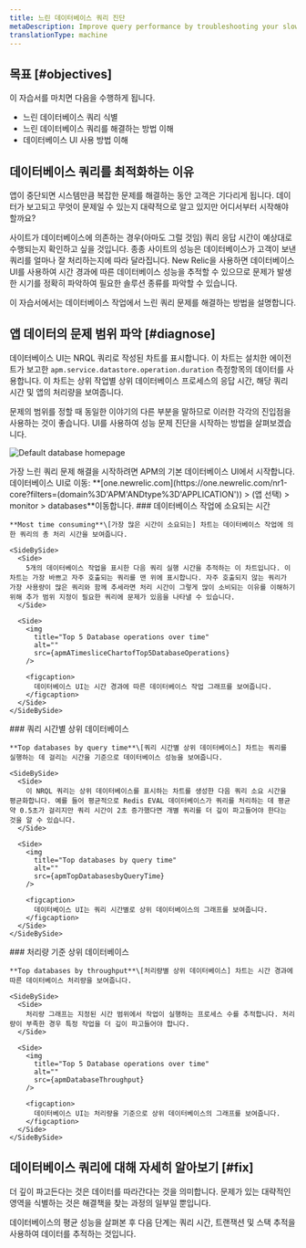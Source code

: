 ```yaml
---
title: 느린 데이터베이스 쿼리 진단
metaDescription: Improve query performance by troubleshooting your slow database with the New Relic database UI.
translationType: machine
---
```







## 목표 [#objectives]

이 자습서를 마치면 다음을 수행하게 됩니다.

* 느린 데이터베이스 쿼리 식별
* 느린 데이터베이스 쿼리를 해결하는 방법 이해
* 데이터베이스 UI 사용 방법 이해

## 데이터베이스 쿼리를 최적화하는 이유

앱이 중단되면 시스템만큼 복잡한 문제를 해결하는 동안 고객은 기다리게 됩니다. 데이터가 보고되고 무엇이 문제일 수 있는지 대략적으로 알고 있지만 어디서부터 시작해야 할까요?

사이트가 데이터베이스에 의존하는 경우(아마도 그럴 것임) 쿼리 응답 시간이 예상대로 수행되는지 확인하고 싶을 것입니다. 종종 사이트의 성능은 데이터베이스가 고객이 보낸 쿼리를 얼마나 잘 처리하는지에 따라 달라집니다. New Relic을 사용하면 데이터베이스 UI를 사용하여 시간 경과에 따른 데이터베이스 성능을 추적할 수 있으므로 문제가 발생한 시기를 정확히 파악하여 필요한 솔루션 종류를 파악할 수 있습니다.

이 자습서에서는 데이터베이스 작업에서 느린 쿼리 문제를 해결하는 방법을 설명합니다.

## 앱 데이터의 문제 범위 파악 [#diagnose]

데이터베이스 UI는 NRQL 쿼리로 작성된 차트를 표시합니다. 이 차트는 설치한 에이전트가 보고한 `apm.service.datastore.operation.duration` 측정항목의 데이터를 사용합니다. 이 차트는 상위 작업별 상위 데이터베이스 프로세스의 응답 시간, 해당 쿼리 시간 및 앱의 처리량을 보여줍니다.

문제의 범위를 정할 때 동일한 이야기의 다른 부분을 말하므로 이러한 각각의 진입점을 사용하는 것이 좋습니다. UI를 사용하여 성능 문제 진단을 시작하는 방법을 살펴보겠습니다.

<img
  title="Default database homepage"
  alt="Default database homepage"
  src={apmDefaultDatabaseUI}
/>

<figcaption>
  가장 느린 쿼리 문제 해결을 시작하려면 APM의 기본 데이터베이스 UI에서 시작합니다.
</figcaption>

<Steps>
  <Step>
    데이터베이스 UI로 이동: **[one.newrelic.com](https://one.newrelic.com/nr1-core?filters=(domain%3D'APM'ANDtype%3D'APPLICATION')) > (앱 선택) > monitor > databases**이동합니다.
  </Step>

  <Step>
    ### 데이터베이스 작업에 소요되는 시간

    **Most time consuming**\[가장 많은 시간이 소요되는] 차트는 데이터베이스 작업에 의한 쿼리의 총 처리 시간을 보여줍니다.

    <SideBySide>
      <Side>
        5개의 데이터베이스 작업을 표시한 다음 쿼리 실행 시간을 추적하는 이 차트입니다. 이 차트는 가장 바쁘고 자주 호출되는 쿼리를 맨 위에 표시합니다. 자주 호출되지 않는 쿼리가 가장 사용량이 많은 쿼리와 함께 추세라면 처리 시간이 그렇게 많이 소비되는 이유를 이해하기 위해 추가 범위 지정이 필요한 쿼리에 문제가 있음을 나타낼 수 있습니다.
      </Side>

      <Side>
        <img
          title="Top 5 Database operations over time"
          alt=""
          src={apmATimesliceChartofTop5DatabaseOperations}
        />

        <figcaption>
          데이터베이스 UI는 시간 경과에 따른 데이터베이스 작업 그래프를 보여줍니다.
        </figcaption>
      </Side>
    </SideBySide>
  </Step>

  <Step>
    ### 쿼리 시간별 상위 데이터베이스

    **Top databases by query time**\[쿼리 시간별 상위 데이터베이스] 차트는 쿼리를 실행하는 데 걸리는 시간을 기준으로 데이터베이스 성능을 보여줍니다.

    <SideBySide>
      <Side>
        이 NRQL 쿼리는 상위 데이터베이스를 표시하는 차트를 생성한 다음 쿼리 소요 시간을 평균화합니다. 예를 들어 평균적으로 Redis EVAL 데이터베이스가 쿼리를 처리하는 데 평균 약 0.5초가 걸리지만 쿼리 시간이 2초 증가했다면 개별 쿼리를 더 깊이 파고들어야 한다는 것을 알 수 있습니다.
      </Side>

      <Side>
        <img
          title="Top databases by query time"
          alt=""
          src={apmTopDatabasesbyQueryTime}
        />

        <figcaption>
          데이터베이스 UI는 쿼리 시간별로 상위 데이터베이스의 그래프를 보여줍니다.
        </figcaption>
      </Side>
    </SideBySide>
  </Step>

  <Step>
    ### 처리량 기준 상위 데이터베이스

    **Top databases by throughput**\[처리량별 상위 데이터베이스] 차트는 시간 경과에 따른 데이터베이스 처리량을 보여줍니다.

    <SideBySide>
      <Side>
        처리량 그래프는 지정된 시간 범위에서 작업이 실행하는 프로세스 수를 추적합니다. 처리량이 부족한 경우 특정 작업을 더 깊이 파고들어야 합니다.
      </Side>

      <Side>
        <img
          title="Top 5 Database operations over time"
          alt=""
          src={apmDatabaseThroughput}
        />

        <figcaption>
          데이터베이스 UI는 처리량을 기준으로 상위 데이터베이스의 그래프를 보여줍니다.
        </figcaption>
      </Side>
    </SideBySide>
  </Step>
</Steps>

## 데이터베이스 쿼리에 대해 자세히 알아보기 [#fix]

더 깊이 파고든다는 것은 데이터를 따라간다는 것을 의미합니다. 문제가 있는 대략적인 영역을 식별하는 것은 해결책을 찾는 과정의 일부일 뿐입니다.

데이터베이스의 평균 성능을 살펴본 후 다음 단계는 쿼리 시간, 트랜잭션 및 스택 추적을 사용하여 데이터를 추적하는 것입니다.

<DocTiles numbered>
  <DocTile
    title="Prepare to triage your application"
    path="/docs/journey-app-slow/root-causes"
  />

  <DocTile
    title="Identify problematic transactions"
    path="/docs/journey-app-slow/problematic-transactions"
  />
</DocTiles>

<DocTiles>
  <DocTile
    title="Identify slow database queries"
    number="3"
    label={{text: 'Current doc', color: '#FCD672'}}
    path="/docs/journey-app-slow/slow-database-queries"
  />

  <DocTile
    title="Identify slow external services"
    number="4"
    path="/docs/journey-app-slow/external-services"
  />

  <DocTile
    title="Create performance benchmarks"
    number="5"
    path="/docs/journey-app-slow/create-benchmarks/"
  />
</DocTiles>